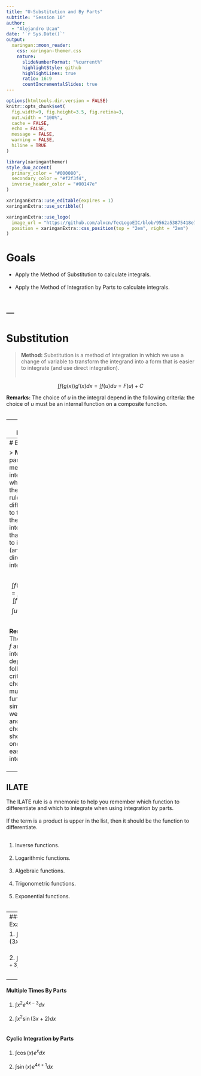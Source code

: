 ```yaml
---
title: "U-Substitution and By Parts"
subtitle: "Session 10"
author: 
  - "Alejandro Ucan"
date: '`r Sys.Date()`'
output:
  xaringan::moon_reader:
    css: xaringan-themer.css
    nature:
      slideNumberFormat: "%current%"
      highlightStyle: github
      highlightLines: true
      ratio: 16:9
      countIncrementalSlides: true
---
```


```r
options(htmltools.dir.version = FALSE)
knitr::opts_chunk$set(
  fig.width=9, fig.height=3.5, fig.retina=3,
  out.width = "100%",
  cache = FALSE,
  echo = FALSE,
  message = FALSE, 
  warning = FALSE,
  hiline = TRUE
)
```

```r
library(xaringanthemer)
style_duo_accent(
  primary_color = "#000080",
  secondary_color = "#f2f3f4",
  inverse_header_color = "#00147e"
)
```

```r
xaringanExtra::use_editable(expires = 1)
xaringanExtra::use_scribble()
```

```r
xaringanExtra::use_logo(
  image_url = "https://github.com/alxcn/TecLogoEIC/blob/9562a53875418e749a296c85808a19c85fc4be74/IngenieriaCiencias_Horizontal_RGB.png",
  position = xaringanExtra::css_position(top = "2em", right = "2em")
)
```
# Goals


* Apply the Method of Substitution to calculate integrals. <br/><br/>
* Apply the Method of Integration by Parts to calculate integrals. <br/><br/>

---
---
# Substitution

> __Method:__ Substitution is a method of integration in which we use a change of variable to transform the integrand into a form that is easier to integrate (and use direct integration). <br/><br/>

$$\int f(g(x))g'(x)dx = \int f(u)du= F(u)+C$$

__Remarks:__ The choice of $u$ in the integral depend in the following criteria: the choice of $u$ must be an internal function on a composite function. <br/><br/>

---
#### Example

1. $\int \frac{2x+2}{(x^2 + 2x + 1)} dx$ <br/><br/>
2. $\int xe^{3x^2} dx$ <br/><br/>
3. $\int \tan(x)dx$ <br/><br/>
4. $\int \frac{1}{x\ln(x)}dx$ <br/><br/>
5. $\int \frac{3x}{\sqrt{x^2+2}e^{\sqrt{x^2+2}}dx$ <br/><br/>

---
# By Parts

> __Method:__ By parts is a method of integration in which we use the product rule of differentiation to transform the integrand into a form that is easier to integrate (and use direct integration). <br/><br/>

$$\int f(x)g'(x)dx = f(x)g(x) - \int f'(x)g(x)dx$$
$$\int udv= uv - \int vdu$$

__Remarks:__ The choice of $f$ and $g'$ in the integral depend in the following criteria: the choice of $f$ must be the function that simplify when we derive it, and the choice of $g'$ should be the one that is easier to integrate. <br/><br/>

---
## ILATE

The ILATE rule is a mnemonic to help you remember which function to differentiate and which to integrate when using integration by parts. <br/><br/> If the term is a product is upper in the list, then it should be the function to differentiate. <br/><br/>

1. Inverse functions. <br/><br/>
2. Logarithmic functions. <br/><br/>
3. Algebraic functions. <br/><br/>
4. Trigonometric functions. <br/><br/>
5. Exponential functions. <br/><br/>

---
#### Example

1. $\int x\ln(3x)dx$ <br/><br/>
2. $\int 4x e^{x+3} dx$ <br/><br/>

---
#### Multiple Times By Parts

1. $\int x^2e^{4x-3}dx$ <br/><br/>
1. $\int x^2\sin(3x+2)dx$ <br/><br/>

#### Cyclic Integration by Parts

1. $\int \cos(x)e^x dx$ <br/><br/>
1. $\int \sin(x)e^{4x+1} dx$ <br/><br/>


